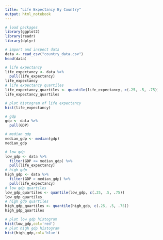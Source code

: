 ---
title: "Life Expectancy By Country"
output: html_notebook
---

```{r message=FALSE, warning=FALSE, error=TRUE}
# load packages
library(ggplot2)
library(readr)
library(dplyr)
```

```{r error=TRUE}
# import and inspect data
data <- read_csv("country_data.csv")
head(data)
```

```{r error=TRUE}
# life expectancy
life_expectancy <- data %>%
  pull(life_expectancy)
life_expectancy
# life expectancy quartiles
life_expectancy_quartiles <- quantile(life_expectancy, c(.25, .5, .75))
life_expectancy_quartiles
```

```{r error=TRUE}
# plot histogram of life expectancy
hist(life_expectancy)
```

```{r error=TRUE}
# gdp
gdp <- data %>%
  pull(GDP)

# median gdp
median_gdp <- median(gdp)
median_gdp
```

```{r error=TRUE}
# low gdp
low_gdp <- data %>%
  filter(GDP <= median_gdp) %>%
  pull(life_expectancy)
# high gdp
high_gdp <- data %>%
  filter(GDP > median_gdp) %>%
  pull(life_expectancy)
# low gdp quartiles
low_gdp_quartiles <- quantile(low_gdp, c(.25, .5, .75))
low_gdp_quartiles
# high gdp quartiles
high_gdp_quartiles <- quantile(high_gdp, c(.25, .5, .75))
high_gdp_quartiles
```

```{r message=FALSE, error=TRUE}
# plot low gdp histogram
hist(low_gdp,col='red')
# plot high gdp histogram
hist(high_gdp,col='blue')
```